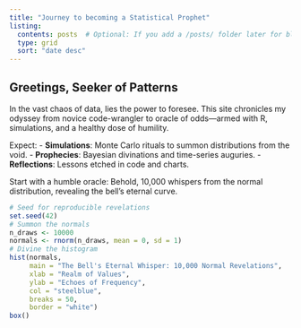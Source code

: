 ```yaml
---
title: "Journey to becoming a Statistical Prophet"
listing:
  contents: posts  # Optional: If you add a /posts/ folder later for blog-style entries
  type: grid
  sort: "date desc"
---
```


## Greetings, Seeker of Patterns

In the vast chaos of data, lies the power to foresee. This site chronicles my odyssey from novice code-wrangler to oracle of odds—armed with R, simulations, and a healthy dose of humility. 

Expect:
- **Simulations**: Monte Carlo rituals to summon distributions from the void.
- **Prophecies**: Bayesian divinations and time-series auguries.
- **Reflections**: Lessons etched in code and charts.

Start with a humble oracle: Behold, 10,000 whispers from the normal distribution, revealing the bell's eternal curve.

```r
# Seed for reproducible revelations
set.seed(42)
# Summon the normals
n_draws <- 10000
normals <- rnorm(n_draws, mean = 0, sd = 1)
# Divine the histogram
hist(normals, 
     main = "The Bell's Eternal Whisper: 10,000 Normal Revelations", 
     xlab = "Realm of Values", 
     ylab = "Echoes of Frequency", 
     col = "steelblue", 
     breaks = 50,
     border = "white")
box()

```
